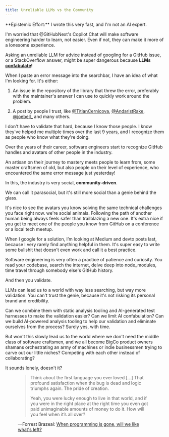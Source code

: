 ```yaml
---
title: Unreliable LLMs vs the Community
---
```


<Callout icon="✍️">
  **Epistemic Effort:** I wrote this very fast, and I'm not an AI expert.
</Callout>

I'm worried that @GitHubNext's Copilot Chat will make software engineering
harder to learn, not easier. Even if not, they can make it more of a lonesome
experience.

Asking an unreliable LLM for advice instead of googling for a GitHub issue, or a
StackOverflow answer, might be super dangerous because **LLMs [confabulate]!**

[confabulate]: https://www.beren.io/2023-03-19-LLMs-confabulate-not-hallucinate/

When I paste an error message into the searchbar, I have an idea of what I'm
looking for. It's either:

1. An issue in the repository of the library that threw the error, preferably
   with the maintainer's answer I can use to quickly work around the problem.

2. A post by people I trust, like
   [@TitianCernicova](https://twitter.com/TitianCernicova),
   [@AndaristRake](https://twitter.com/AndaristRake),
   [@joebell\_](https://twitter.com/joebell_) and many&nbsp;others.

I don't have to validate that hard, because I know those people. I know they've
helped me multiple times over the last 9 years, and I recognize them as people
who know what they're doing.

Over the years of their career, software engineers start to recognize GitHub
handles and avatars of other people in the industry.

An artisan on their journey to mastery meets people to learn from, some master
craftsmen of old, but also people on their level of experience, who encountered
the same error message just yesterday!

In this, the industry is very social, **community-driven**.

<aside>

We can call it parasocial, but it's still more social than a genie behind the
glass.

</aside>

It's nice to see the avatars you know solving the same technical challenges you
face right now. we're social animals. Following the path of another human being
always feels safer than trailblazing a new one. It's extra nice if you get to
meet one of the people you know from GitHub on a conference or a local tech
meetup.

When I google for a solution, I’m looking at Medium and devto posts last,
because I very rarely find anything helpful in them. It's super easy to write
some bullshit that doesn't even work and call it a best practice.

Software engineering is very often a practice of patience and curiosity. You
read your codebase, search the internet, delve deep into node_modules, time
travel through somebody else's GitHub history.

And then you validate.

LLMs can lead us to a world with way less searching, but way more validation.
You can't trust the genie, because it's not risking its personal brand and
credibility.

Can we combine them with static analysis tooling and AI-generated test harnesses
to make the validation easier? Can we limit AI confabulation? Can we build
AI-powered analysis tooling to help our validation and eliminate ourselves from
the process? Surely yes, with time.

But won't this slowly lead us to the world where we don't need the middle class
of software craftsmen, and we all become BigCo product owners shamans
orchestrating an army of machines or indie businessmen trying to carve out our
little niches? Competing with each other instead of collaborating?

It sounds lonely, doesn't it?

<figure>

> Think about the first language you ever loved [...] That profound satisfaction
> when the bug is dead and logic triumphs again. The pride of creation.
>
> Yeah, you were lucky enough to live in that world, and if you were in the
> right place at the right time you even got paid unimaginable amounts of money
> to do it. How will you feel when it’s all over?

<figcaption>

<div class="p-1" />

—Forrest Brazeal:
[When programming is gone, will we like what's left?](https://newsletter.goodtechthings.com/p/when-programming-is-gone-will-we)

</figcaption>
</figure>
